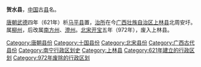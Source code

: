 '''贺水县'''，[[中国|中国]]古[[县|县]]名。

[[唐朝|唐朝]][[武德|武德]]四年（621年）析[[马平县|马平县]]置，[[治所|治所]]在今[[广西壮族自治区|广西壮族自治区]][[上林县|上林县]]北周安圩。属[[柳州_(古代)|柳州]]，后改属[[南方州|南方州]]、[[澄州_(唐朝)|澄州]]。[[北宋|北宋]][[开宝|开宝]]五年（972年），废入上林县。 

{{广西行政区划小作品}}
{{DEFAULTSORT:H}}
[[Category:唐朝县份|Category:唐朝县份]]
[[Category:十国县份|Category:十国县份]]
[[Category:北宋县份|Category:北宋县份]]
[[Category:广西古代县份|Category:广西古代县份]]
[[Category:南宁行政区划史|Category:南宁行政区划史]]
[[Category:上林县|Category:上林县]]
[[Category:621年建立的行政区划|Category:621年建立的行政区划]]
[[Category:972年废除的行政区划|Category:972年废除的行政区划]]